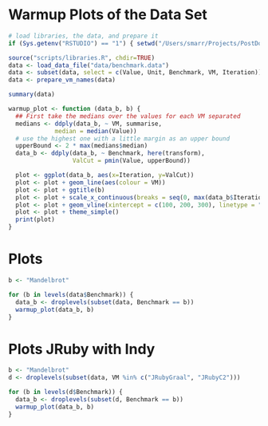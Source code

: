 # Warmup Plots of the Data Set

```r
# load libraries, the data, and prepare it
if (Sys.getenv("RSTUDIO") == "1") { setwd("/Users/smarr/Projects/PostDoc/FASTXX/are-we-fast-yet/report") }

source("scripts/libraries.R", chdir=TRUE)
data <- load_data_file("data/benchmark.data")
data <- subset(data, select = c(Value, Unit, Benchmark, VM, Iteration))
data <- prepare_vm_names(data)

summary(data)

warmup_plot <- function (data_b, b) {
  ## First take the medians over the values for each VM separated
  medians <- ddply(data_b, ~ VM, summarise,
             median = median(Value))
  # use the highest one with a little margin as an upper bound
  upperBound <- 2 * max(medians$median)
  data_b <- ddply(data_b, ~ Benchmark, here(transform),
                  ValCut = pmin(Value, upperBound))

  plot <- ggplot(data_b, aes(x=Iteration, y=ValCut))
  plot <- plot + geom_line(aes(colour = VM))
  plot <- plot + ggtitle(b)
  plot <- plot + scale_x_continuous(breaks = seq(0, max(data_b$Iteration), 100))
  plot <- plot + geom_vline(xintercept = c(100, 200, 300), linetype = "longdash", colour = "#cccccc")
  plot <- plot + theme_simple()
  print(plot)
}
```

# Plots

```r
b <- "Mandelbrot"

for (b in levels(data$Benchmark)) {
  data_b <- droplevels(subset(data, Benchmark == b))
  warmup_plot(data_b, b)
}
```

# Plots JRuby with Indy

```r
b <- "Mandelbrot"
d <- droplevels(subset(data, VM %in% c("JRubyGraal", "JRubyC2")))

for (b in levels(d$Benchmark)) {
  data_b <- droplevels(subset(d, Benchmark == b))
  warmup_plot(data_b, b)
}
```
